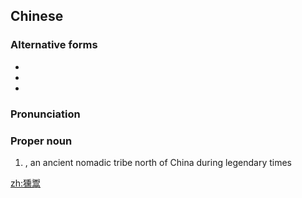 ==Chinese==
{{zh-forms}}
{{wikipedia|lang=zh}}

===Alternative forms===
* {{zh-l|葷粥}}
* {{zh-l|葷鬻}}
* {{zh-l|獯粥}}

===Pronunciation===
{{zh-pron
|m=Xūnyù
|cat=pn
}}

===Proper noun===
{{zh-proper noun}}

# {{w|Xunyu}}, an ancient nomadic tribe north of China during legendary times

[[zh:獯鬻]]